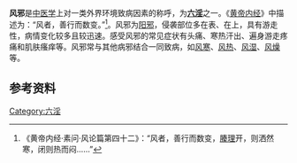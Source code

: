 {{medical}}
'''风邪'''是[[中医学|中医学]]上对一类外界环境致病因素的称呼，为'''[[六淫|六淫]]'''之一。《[[黄帝内经|黄帝内经]]》中描述为：“风者，善行而数变。”<ref>《黄帝内经·素问·风论篇第四十二》：“风者，善行而数变，[[腠理|腠理]]开，则洒然寒，闭则热而闷……”</ref>。风邪为[[阳邪|阳邪]]，侵袭部位多在表、在上，具有游走性，病情变化较多且较迅速。感受风邪的常见症状有头痛、寒热汗出、遍身游走疼痛和肌肤瘙痒等。风邪常与其他病邪结合一同致病，如[[风寒|风寒]]、[[风热|风热]]、[[风湿|风湿]]、[[风燥|风燥]]等。

==参考资料==
<references/>

{{CN-med-stub}}
[[Category:六淫|Category:六淫]]